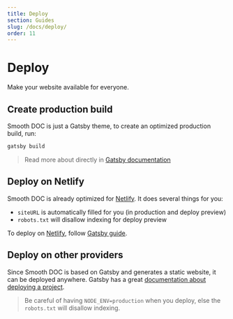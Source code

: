 ```yaml
---
title: Deploy
section: Guides
slug: /docs/deploy/
order: 11
---
```


# Deploy

Make your website available for everyone.

<carbon-ad />

## Create production build

Smooth DOC is just a Gatsby theme, to create an optimized production build, run:

```js
gatsby build
```

> Read more about directly in [Gatsby documentation](https://www.gatsbyjs.com/docs/quick-start/#create-a-production-build)

## Deploy on Netlify

Smooth DOC is already optimized for [Netlify](https://netlify.com/). It does several things for you:

- `siteURL` is automatically filled for you (in production and deploy preview)
- `robots.txt` will disallow indexing for deploy preview

To deploy on [Netlify](https://netlify.com/), follow [Gatsby guide](https://www.gatsbyjs.com/docs/deploying-to-netlify/).

## Deploy on other providers

Since Smooth DOC is based on Gatsby and generates a static website, it can be deployed anywhere. Gatsby has a great [documentation about deploying a project](https://www.gatsbyjs.com/docs/deploying-and-hosting/).

> Be careful of having `NODE_ENV=production` when you deploy, else the `robots.txt` will disallow indexing.
